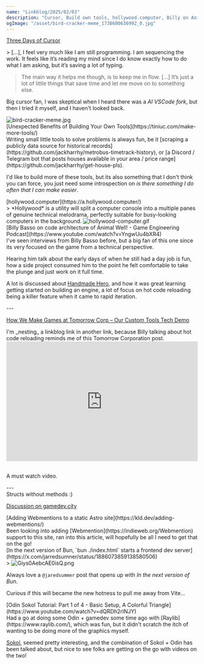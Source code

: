 ```yaml
---
name: "Linkblog/2025/02/03"
description: "Cursor, Build own tools, hollywood.computer, Billy on Animal Well tech, Webmentions on Astro, `bun ./index.html`, Odin Sokol."
ogImage: "/asset/bird-cracker-meme_1738600636992_0.jpg"
---
```


[Three Days of Cursor](https://loufranco.com/blog/three-days-of-cursor)

<div class="ml-[calc(1*1rem)] mb-8">
> [...], I feel very much like I am still programming. I am sequencing the work. It feels like it’s reading my mind since I do know exactly how to do what I am asking, but it’s saving a lot of typing.

> The main way it helps me though, is to keep me in flow. [...] It’s just a lot of little things that save time and let me move on to something else.

Big cursor fan, I was skeptical when I heard there was a _AI VSCode fork_, but then I tried it myself, and I haven't looked back.

<Image src='/asset/bird-cracker-meme_1738600636992_0.jpg' alt='bird-cracker-meme.jpg' width={1000} height={993} />

</div>
[Unexpected Benefits of Building Your Own Tools](https://tiniuc.com/make-more-tools/)

<div class="ml-[calc(1*1rem)] mb-8">
Writing small little tools to solve problems is always fun, be it [scraping a publicly data source for historical records](https://github.com/jackharrhy/metrobus-timetrack-history), or [a Discord / Telegram bot that posts houses available in your area / price range](https://github.com/jackharrhy/get-house-pls).

I'd like to build more of these tools, but its also something that I don't think you can force, you just need some introspection on _is there something I do often that I can make easier_.

</div>
[hollywood.computer](https://a.hollywood.computer/)

<div class="ml-[calc(1*1rem)] mb-8">
> *Hollywood* is a utility will split a computer console into a multiple panes of genuine technical melodrama, perfectly suitable for busy-looking computers in the background.

<Image src='/asset/hollywood-computer_1738601918638_0.gif' alt='hollywood-computer.gif' width={480} height={232} />

</div>
[Billy Basso on code architecture of Animal Well! - Game Engineering Podcast](https://www.youtube.com/watch?v=YngwUu4bXR4)

<div class="ml-[calc(1*1rem)] mb-8">
I've seen interviews from Billy Basso before, but a big fan of this one since its very focused on the game from a technical perspective.

Hearing him talk about the early days of when he still had a day job is fun, how a side project consumed him to the point he felt comfortable to take the plunge and just work on it full time.

A lot is discussed about [Handmade Hero](https://hero.handmade.network/), and how it was great learning getting started on building an engine, a lot of focus on hot code reloading being a killer feature when it came to rapid iteration.

<div class="ml-[calc(2*1rem)] mb-8">
---

[How We Make Games at Tomorrow Corp – Our Custom Tools Tech Demo](https://tomorrowcorporation.com/posts/how-we-make-games-at-tomorrow-corp-our-custom-tools-tech-demo)

<div class="ml-[calc(3*1rem)] mb-8">
I'm _nesting_ a linkblog link in another link, because Billy talking about hot code reloading reminds me of this Tomorrow Corporation post.

<iframe style="padding-bottom: 1rem" width="100%" height="315" src="https://www.youtube.com/embed/72y2EC5fkcE?si=AboL0e2VOwRI9FTl" title="YouTube video player" frameborder="0" allow="accelerometer; autoplay; clipboard-write; encrypted-media; gyroscope; picture-in-picture; web-share" referrerpolicy="strict-origin-when-cross-origin" allowfullscreen></iframe>

A must watch video.

</div>
---

</div>
Structs without methods :)

[Discussion on gamedev.city](https://gamedev.city/s/fakfuy/game_engineering_podcast_billy_basso_on)

</div>
[Adding Webmentions to a static Astro site](https://kld.dev/adding-webmentions/)

<div class="ml-[calc(1*1rem)] mb-8">
Been looking into adding [Webmention](https://indieweb.org/Webmention) support to this site, ran into this article, will hopefully be all I need to get that on the go!

</div>
[In the next version of Bun, `bun ./index.html` starts a frontend dev server](https://x.com/jarredsumner/status/1886073859138580506)

<div class="ml-[calc(1*1rem)] mb-8">
> <Image src='/asset/Giys0AebcAE0isQ_1738625343406_0.png' alt='Giys0AebcAE0isQ.png' width={612} height={310} />

Always love a `@jaredsummer` post that opens up with _In the next version of Bun_.

Curious if this will became the new hotness to pull me away from Vite...

</div>
[Odin Sokol Tutorial: Part 1 of 4 - Basic Setup, A Colorful Triangle](https://www.youtube.com/watch?v=dQRDh2rlNJY)

<div class="ml-[calc(1*1rem)] mb-8">
Had a go at doing some Odin + gamedev some time ago with [Raylib](https://www.raylib.com/), which was fun, but it didn't scratch the itch of wanting to be doing more of the graphics myself.

[Sokol](https://github.com/floooh/sokol), seemed pretty interesting, and the combination of Sokol + Odin has been talked about, but nice to see folks are getting on the go with videos on the two!

</div>
